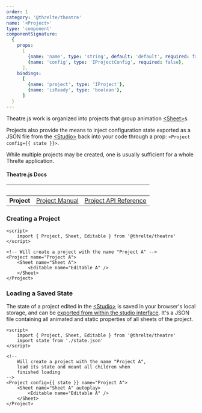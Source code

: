 ```yaml
---
order: 1
category: '@threlte/theatre'
name: '<Project>'
type: 'component'
componentSignature:
  {
    props:
      [
        {name: 'name', type: 'string', default: 'default', required: false},
        {name: 'config', type: 'IProjectConfig', required: false},
      ],
	bindings:
	  [
	    {name: 'project', type: 'IProject'},
		{name: 'isReady', type: 'boolean'},
	  ]
  }
---
```



Theatre.js work is organized into projects that group animation [\<Sheet\>](./sheet)s. 

Projects also provide the means to inject configuration state exported as a JSON file from the [\<Studio\>](./studio) back into your code through a prop: `<Project config={{ state }}>`. 

While multiple projects may be created, one is usually sufficient for a whole Threlte application.

#### Theatre.js Docs

|&nbsp;|&nbsp;|&nbsp;|
|---|---|---|
| **Project** | [Project Manual](https://www.theatrejs.com/docs/latest/manual/projects) | [Project API Reference](https://www.theatrejs.com/docs/0.5/api/core#project) |

### Creating a Project

```svelte
<script>
	import { Project, Sheet, Editable } from '@threlte/theatre'
</script>

<!-- Will create a project with the name "Project A" -->
<Project name="Project A">
	<Sheet name="Sheet A">
		<Editable name="Editable A" />
	</Sheet>
</Project>
```

### Loading a Saved State

The state of a project edited in the [\<Studio\>](./studio) is saved in your browser's local storage, and can be [exported from within the studio interface](https://www.theatrejs.com/docs/latest/manual/projects#state). It's a JSON file containing all animated and static properties of all sheets of the project.

```svelte
<script>
	import { Project, Sheet, Editable } from '@threlte/theatre'
	import state from './state.json'
</script>

<!--
	Will create a project with the name "Project A",
	load its state and mount all children when
	finished loading
-->
<Project config={{ state }} name="Project A">
	<Sheet name="Sheet A" autoplay>
		<Editable name="Editable A" />
	</Sheet>
</Project>
```
